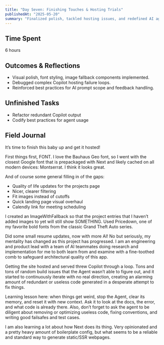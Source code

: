 ```yaml
---
title: "Day Seven: Finishing Touches & Hosting Trials"
publishedAt: "2025-05-20"
summary: "Finalized polish, tackled hosting issues, and redefined AI agent interaction protocols for production-ready deployment."
---
```


## Time Spent
6 hours

## Outcomes & Reflections
- Visual polish, font styling, image fallback components implemented.
- Debugged complex Copilot hosting failure loops.
- Reinforced best practices for AI prompt scope and feedback handling.

## Unfinished Tasks
- Refactor redundant Copilot output
- Codify best practices for agent usage

## Field Journal

It’s time to finish this baby up and get it hosted!

First things first, FONT. I love the Bauhaus Geo font, so I went with the closest Google font that is prepackaged with Next and likely cached on all modern devices: Montserrat. I think it looks great.

And of course some general filling in of the gaps:
- Quality of life updates for the projects page
- Nicer, clearer filtering
- Fit images instead of cutoffs
- Quick landing page visual overhaul
- Calendly link for meeting scheduling

I created an ImageWithFallback so that the project entries that I haven’t added images to yet will still show SOMETHING. Used Pricedown, one of my favorite bold fonts from the classic Grand Theft Auto series.

Did some small resume updates, now with more AI! No but seriously, my mentality has changed as this project has progressed. I am an engineering and product lead with a team of AI teammates doing research and implementation for me to both learn from and examine with a fine-toothed comb to safeguard architectural quality of this app.

Getting the site hosted and served threw Copilot through a loop. Tons and tons of random build issues that the Agent wasn’t able to figure out, and it started to continuously iterate with no real direction, creating an alarming amount of redundant or useless code generated in a desperate attempt to fix things.

Learning lesson here: when things get weird, stop the Agent, clear its memory, and reset it with new context. Ask it to look at the docs, the error, and what code is already there. Also, don’t forget to ask the agent to be diligent about removing or optimizing useless code, fixing conventions, and writing good failsafes and test cases.

I am also learning a lot about how Next does its thing. Very opinionated and a pretty heavy amount of boilerplate config, but what seems to be a reliable and standard way to generate static/SSR webpages.
